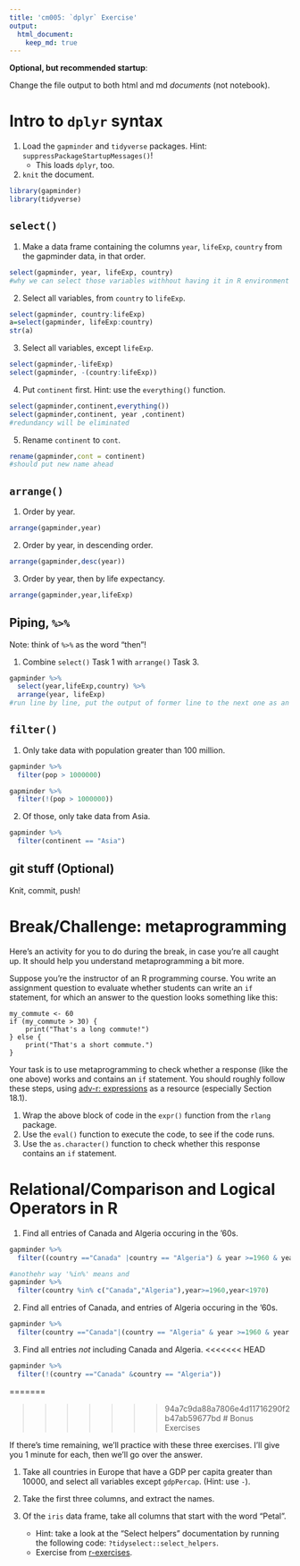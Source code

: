 ```yaml
---
title: 'cm005: `dplyr` Exercise'
output:
  html_document:
    keep_md: true
---
```


**Optional, but recommended startup**:

Change the file output to both html and md _documents_ (not notebook).

# Intro to `dplyr` syntax

1. Load the `gapminder` and `tidyverse` packages. Hint: `suppressPackageStartupMessages()`!
    - This loads `dplyr`, too.
2. `knit` the document. 
```r
library(gapminder)
library(tidyverse)


```

## `select()`

1. Make a data frame containing the columns `year`, `lifeExp`, `country` from the gapminder data, in that order.

```r
select(gapminder, year, lifeExp, country)
#why we can select those variables withhout having it in R environment
```
2. Select all variables, from `country` to `lifeExp`. 

```r
select(gapminder, country:lifeExp)
a=select(gapminder, lifeExp:country)
str(a)
```

3. Select all variables, except `lifeExp`.
```r
select(gapminder,-lifeExp)
select(gapminder, -(country:lifeExp))
```
4. Put `continent` first. Hint: use the `everything()` function.
```r
select(gapminder,continent,everything())
select(gapminder,continent, year ,continent)
#redundancy will be eliminated

```
5. Rename `continent` to `cont`.
```r
rename(gapminder,cont = continent)
#should put new name ahead
```


## `arrange()`

1. Order by year.
```r
arrange(gapminder,year)

```
2. Order by year, in descending order.
```r
arrange(gapminder,desc(year))

```
3. Order by year, then by life expectancy.
```r

arrange(gapminder,year,lifeExp)
```
## Piping, `%>%`

Note: think of `%>%` as the word "then"!

1. Combine `select()` Task 1 with `arrange()` Task 3.
```r
gapminder %>% 
  select(year,lifeExp,country) %>% 
  arrange(year, lifeExp)
#run line by line, put the output of former line to the next one as an input

```


## `filter()`

1. Only take data with population greater than 100 million.

```r
gapminder %>% 
  filter(pop > 1000000)
```

```r
gapminder %>% 
  filter(!(pop > 1000000))
```
2. Of those, only take data from Asia.
```r
gapminder %>%
  filter(continent == "Asia")
```
## git stuff (Optional)

Knit, commit, push!

# Break/Challenge: metaprogramming

Here's an activity for you to do during the break, in case you're all caught up. It should help you understand metaprogramming a bit more.

Suppose you're the instructor of an R programming course. You write an assignment question to evaluate whether students can write an `if` statement, for which an answer to the question looks something like this:

```
my_commute <- 60
if (my_commute > 30) {
    print("That's a long commute!")
} else {
    print("That's a short commute.")
}
```

Your task is to use metaprogramming to check whether a response (like the one above) works and contains an `if` statement. You should roughly follow these steps, using [adv-r: expressions](https://adv-r.hadley.nz/expressions.html) as a resource (especially Section 18.1).

1. Wrap the above block of code in the `expr()` function from the `rlang` package.
2. Use the `eval()` function to execute the code, to see if the code runs.
3. Use the `as.character()` function to check whether this response contains an `if` statement.

# Relational/Comparison and Logical Operators in R

1. Find all entries of Canada and Algeria occuring in the '60s. 
```r
gapminder %>% 
  filter((country =="Canada" |country == "Algeria") & year >=1960 & year <1970)
```

```r
#anothehr way '%in%' means and 
gapminder %>% 
  filter(country %in% c("Canada","Algeria"),year>=1960,year<1970)
```


2. Find all entries of Canada, and entries of Algeria occuring in the '60s. 
```r
gapminder %>% 
  filter(country =="Canada"|(country == "Algeria" & year >=1960 & year <1970))
```
3. Find all entries _not_ including Canada and Algeria.
<<<<<<< HEAD
```r
gapminder %>% 
  filter(!(country =="Canada" &country == "Algeria"))

```
=======

>>>>>>> 94a7c9da88a7806e4d11716290f2b47ab59677bd
# Bonus Exercises

If there's time remaining, we'll practice with these three exercises. I'll give you 1 minute for each, then we'll go over the answer.

1. Take all countries in Europe that have a GDP per capita greater than 10000, and select all variables except `gdpPercap`. (Hint: use `-`).

2. Take the first three columns, and extract the names.

3. Of the `iris` data frame, take all columns that start with the word "Petal". 
    - Hint: take a look at the "Select helpers" documentation by running the following code: `?tidyselect::select_helpers`.
    - Exercise from [r-exercises](https://www.r-exercises.com/2017/10/19/dplyr-basic-functions-exercises/).
